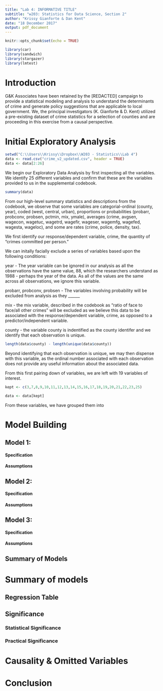 ---
title: "Lab 4: INFORMATIVE TITLE"
subtitle: "w203: Statistics for Data Science, Section 2"
author: "Krissy Gianforte & Dan Kent"
date: "18 December 2017"
output: pdf_document
---

```{r setup, include=FALSE}
knitr::opts_chunk$set(echo = TRUE)
```

```{r, echo=FALSE, warning=FALSE}
library(car)
library(sandwich)
library(stargazer)
library(lmtest)
```

# Introduction

G&K Associates have been retained by the [REDACTED] campaign to provide a statistical modeling and analysis to understand the determinants of crime and generate policy suggestions that are applicable to local government.  We, the principal investigators (K. Gianforte & D. Kent) utilized a pre-existing dataset of crime statistics for a selection of counties and are proceeding in this exercise from a causal perspective.  


# Initial Exploratory Analysis
```{r}
setwd("C:\\Users\\Krissy\\Dropbox\\W203 - Statistics\\Lab 4")
data <- read.csv("crime_v2_updated.csv", header = TRUE)
data <- data[2:26]
```  

We begin our Exploratory Data Analysis by first inspecting all the variables.  We identify 25 different variables and confirm that these are the variables provided to us in the supplemental codebook.

```{r}
summary(data)
```
From our high-level summary statistics and descriptions from the codebook, we observe that some variables are categorial-ordinal (county, year), coded (west, central, urban), proportions or probabilities (probarr, probconv, probsen, pctmin, mix, ymale), averages (crime, avgsen, wagecon, wagetuc, wagetrd, wagefir, wageser, wagemfg, wagefed, wagesta, wageloc), and some are rates (crime, police, density, tax).  

We first identify our response/dependent variable, crime, the quantity of "crimes committed per person."

We can initally facially exclude a series of variables based upon the following conditions:

year - The year variable can be ignored in our analysis as all the observations have the same value, 88, which the researchers understand as 1988 - perhaps the year of the data.  As all of the values are the same across all observations, we ignore this variable.

probarr, probconv, probsen - The variables involving probability will be excluded from analysis as they ______

mix - the mix variable, described in the codebook as "ratio of face to face/all other crimes" will be excluded as we believe this data to be associated with the response/dependent variable, crime, as opposed to a predictor/independent variable.

county - the variable county is indentified as the county identifer and we identify that each observation is unique.

```{r}
length(data$county) - length(unique(data$county))
```
Beyond identifying that each observation is unique, we may then dispense with this variable, as the ordinal number associated with each observation does not provide any useful information about the associated data.

From this first pairing down of variables, we are left with 19 variables of interest.  

```{r}
kept <- c(3,7,8,9,10,11,12,13,14,15,16,17,18,19,20,21,22,23,25)

data <- data[kept]
```


From these variables, we have grouped them into 





# Model Building
## Model 1: 
#### Specification

#### Assumptions

## Model 2:  
#### Specification

#### Assumptions

## Model 3:  
#### Specification

#### Assumptions

## Summary of Models

# Summary of models
## Regression Table

## Significance
### Statistical Significance

### Practical Significance



# Causality & Omitted Variables

# Conclusion
